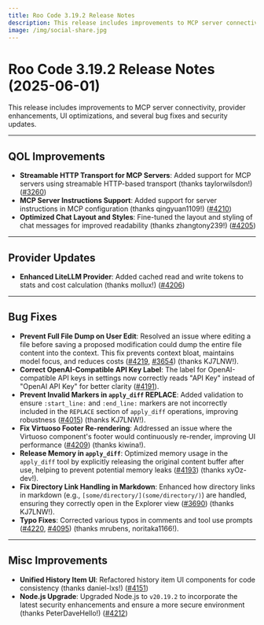 ```yaml
---
title: Roo Code 3.19.2 Release Notes
description: This release includes improvements to MCP server connectivity, provider enhancements, UI optimizations, and several bug fixes and security updates.
image: /img/social-share.jpg
---
```


# Roo Code 3.19.2 Release Notes (2025-06-01)

This release includes improvements to MCP server connectivity, provider enhancements, UI optimizations, and several bug fixes and security updates.

---

## QOL Improvements

*   **Streamable HTTP Transport for MCP Servers**: Added support for MCP servers using streamable HTTP-based transport (thanks taylorwilsdon!) ([#3260](https://github.com/RooCodeInc/Roo-Code/pull/3260))
*   **MCP Server Instructions Support**: Added support for server instructions in MCP configuration (thanks qingyuan1109!) ([#4210](https://github.com/RooCodeInc/Roo-Code/pull/4210))
*   **Optimized Chat Layout and Styles**: Fine-tuned the layout and styling of chat messages for improved readability (thanks zhangtony239!) ([#4205](https://github.com/RooCodeInc/Roo-Code/pull/4205))

---

## Provider Updates

*   **Enhanced LiteLLM Provider**: Added cached read and write tokens to stats and cost calculation (thanks mollux!) ([#4206](https://github.com/RooCodeInc/Roo-Code/pull/4206))

---

## Bug Fixes

*   **Prevent Full File Dump on User Edit**: Resolved an issue where editing a file before saving a proposed modification could dump the entire file content into the context. This fix prevents context bloat, maintains model focus, and reduces costs ([#4219](https://github.com/RooCodeInc/Roo-Code/pull/4219), [#3654](https://github.com/RooCodeInc/Roo-Code/pull/3654)) (thanks KJ7LNW!).
*   **Correct OpenAI-Compatible API Key Label**: The label for OpenAI-compatible API keys in settings now correctly reads "API Key" instead of "OpenAI API Key" for better clarity ([#4191](https://github.com/RooCodeInc/Roo-Code/pull/4191)).
*   **Prevent Invalid Markers in `apply_diff` REPLACE**: Added validation to ensure `:start_line:` and `:end_line:` markers are not incorrectly included in the `REPLACE` section of `apply_diff` operations, improving robustness ([#4015](https://github.com/RooCodeInc/Roo-Code/pull/4015)) (thanks KJ7LNW!).
*   **Fix Virtuoso Footer Re-rendering**: Addressed an issue where the Virtuoso component's footer would continuously re-render, improving UI performance ([#4209](https://github.com/RooCodeInc/Roo-Code/pull/4209)) (thanks kiwina!).
*   **Release Memory in `apply_diff`**: Optimized memory usage in the `apply_diff` tool by explicitly releasing the original content buffer after use, helping to prevent potential memory leaks ([#4193](https://github.com/RooCodeInc/Roo-Code/pull/4193)) (thanks xyOz-dev!).
*   **Fix Directory Link Handling in Markdown**: Enhanced how directory links in markdown (e.g., `[some/directory/](some/directory/)`) are handled, ensuring they correctly open in the Explorer view ([#3690](https://github.com/RooCodeInc/Roo-Code/pull/3690)) (thanks KJ7LNW!).
*   **Typo Fixes**: Corrected various typos in comments and tool use prompts ([#4220](https://github.com/RooCodeInc/Roo-Code/pull/4220), [#4095](https://github.com/RooCodeInc/Roo-Code/pull/4095)) (thanks mrubens, noritaka1166!).

---

## Misc Improvements

*   **Unified History Item UI**: Refactored history item UI components for code consistency (thanks daniel-lxs!) ([#4151](https://github.com/RooCodeInc/Roo-Code/pull/4151))
*   **Node.js Upgrade**: Upgraded Node.js to `v20.19.2` to incorporate the latest security enhancements and ensure a more secure environment (thanks PeterDaveHello!) ([#4212](https://github.com/RooCodeInc/Roo-Code/pull/4212))